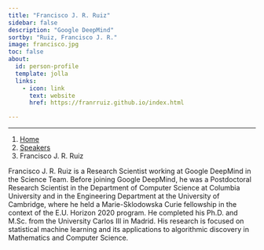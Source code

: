 ```yaml
---
title: "Francisco J. R. Ruiz"
sidebar: false
description: "Google DeepMind"
sortby: "Ruiz, Francisco J. R."
image: francisco.jpg
toc: false
about:
  id: person-profile
  template: jolla
  links:
    - icon: link
      text: website
      href: https://franrruiz.github.io/index.html

---
```

---

```{=html}
<nav aria-label="breadcrumb">
  <ol class="breadcrumb">
    <li class="breadcrumb-item"><a href="../../index.html">Home</a></li>
    <li class="breadcrumb-item"><a href="../../speaker.html">Speakers</a></li>
    <li class="breadcrumb-item active">Francisco J. R. Ruiz</li>

  </ol>
</nav>
```

:::{#person-profile}
:::

Francisco J. R. Ruiz is a Research Scientist working at Google DeepMind in the Science Team. 
Before joining Google DeepMind, he was a Postdoctoral Research Scientist in the Department of Computer Science at Columbia University and in the Engineering Department at the University of Cambridge, where he held a Marie-Sklodowska Curie fellowship in the context of the E.U. Horizon 2020 program. 
He completed his Ph.D. and M.Sc. from the University Carlos III in Madrid. 
His research is focused on statistical machine learning and its applications to algorithmic discovery in Mathematics and Computer Science.